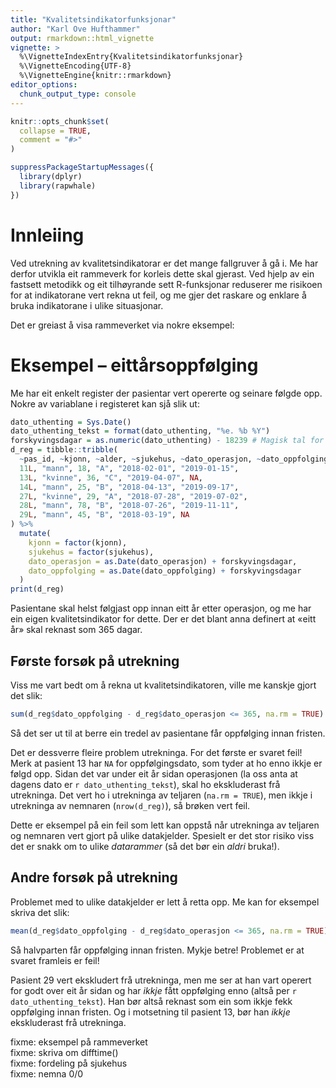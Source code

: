 ```yaml
---
title: "Kvalitetsindikatorfunksjonar"
author: "Karl Ove Hufthammer"
output: rmarkdown::html_vignette
vignette: >
  %\VignetteIndexEntry{Kvalitetsindikatorfunksjonar}
  %\VignetteEncoding{UTF-8}
  %\VignetteEngine{knitr::rmarkdown}
editor_options: 
  chunk_output_type: console
---
```


```r
knitr::opts_chunk$set(
  collapse = TRUE,
  comment = "#>"
)
```

```r
suppressPackageStartupMessages({
  library(dplyr)
  library(rapwhale)
})
```

# Innleiing

Ved utrekning av kvalitetsindikatorar er det mange fallgruver å gå i.
Me har derfor utvikla eit rammeverk for korleis dette skal gjerast.
Ved hjelp av ein fastsett metodikk og eit tilhøyrande sett R-funksjonar
reduserer me risikoen for at indikatorane vert rekna ut feil,
og me gjer det raskare og enklare å bruka indikatorane i ulike situasjonar.

Det er greiast å visa rammeverket via nokre eksempel:

# Eksempel – eittårsoppfølging

Me har eit enkelt register der pasientar vert opererte og
seinare følgde opp. Nokre av variablane i registeret kan sjå slik ut:

```r
dato_uthenting = Sys.Date()
dato_uthenting_tekst = format(dato_uthenting, "%e. %b %Y")
forskyvingsdagar = as.numeric(dato_uthenting) - 18239 # Magisk tal for å flytta datoar nærare notida
d_reg = tibble::tribble(
  ~pas_id, ~kjonn, ~alder, ~sjukehus, ~dato_operasjon, ~dato_oppfolging,
  11L, "mann", 18, "A", "2018-02-01", "2019-01-15",
  13L, "kvinne", 36, "C", "2019-04-07", NA,
  14L, "mann", 25, "B", "2018-04-13", "2019-09-17",
  27L, "kvinne", 29, "A", "2018-07-28", "2019-07-02",
  28L, "mann", 78, "B", "2018-07-26", "2019-11-11",
  29L, "mann", 45, "B", "2018-03-19", NA
) %>%
  mutate(
    kjonn = factor(kjonn),
    sjukehus = factor(sjukehus),
    dato_operasjon = as.Date(dato_operasjon) + forskyvingsdagar,
    dato_oppfolging = as.Date(dato_oppfolging) + forskyvingsdagar
  )
print(d_reg)
```

Pasientane skal helst følgjast opp innan eitt år etter operasjon,
og me har ein eigen kvalitetsindikator for dette. Der er det blant
anna definert at «eitt år» skal reknast som 365 dagar.

## Første forsøk på utrekning

Viss me vart bedt om å rekna ut kvalitetsindikatoren, ville me kanskje
gjort det slik:

```r
sum(d_reg$dato_oppfolging - d_reg$dato_operasjon <= 365, na.rm = TRUE) / nrow(d_reg)
```

Så det ser ut til at berre ein tredel av pasientane får oppfølging innan fristen.

Det er dessverre fleire problem  utrekninga.
For det første er svaret feil!
Merk at pasient 13 har `NA` for oppfølgingsdato,
som tyder at ho enno ikkje er følgd opp.
Sidan det var under eit år sidan operasjonen
(la oss anta at dagens dato er `r dato_uthenting_tekst`),
skal ho ekskluderast frå utrekninga.
Det vert ho i utrekninga av teljaren (`na.rm = TRUE`),
men ikkje i utrekninga av nemnaren (`nrow(d_reg)`),
så brøken vert feil.

Dette er eksempel på ein feil som lett kan oppstå når utrekninga
av teljaren og nemnaren vert gjort på ulike datakjelder.
Spesielt er det stor risiko viss det er snakk om to ulike *datarammer*
(så det bør ein *aldri* bruka!).

## Andre forsøk på utrekning

Problemet med to ulike datakjelder er lett å retta opp.
Me kan for eksempel skriva det slik:

```r
mean(d_reg$dato_oppfolging - d_reg$dato_operasjon <= 365, na.rm = TRUE)
```

Så halvparten får oppfølging innan fristen. Mykje betre!
Problemet er at svaret framleis er feil!

Pasient 29 vert ekskludert frå utrekninga, men me ser at han
vart operert for godt over eit år sidan og har *ikkje* fått oppfølging
enno (altså per `r dato_uthenting_tekst`).
Han bør altså reknast som ein som ikkje fekk oppfølging innan fristen.
Og i motsetning til pasient 13, bør han *ikkje* ekskluderast frå
utrekninga.

fixme: eksempel på rammeverket  
fixme: skriva om difftime()  
fixme: fordeling på sjukehus  
fixme: nemna 0/0  
